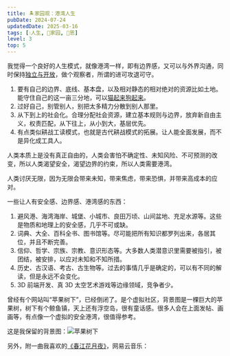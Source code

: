 ```yaml
---
title: 🏝️家园观：港湾人生
pubDate: 2024-07-24
updatedDate: 2025-03-16
tags: [💧人生, 🏡家园, 🤔思]
level: 3
top: 5
---
```


我觉得一个良好的人生模式，就像港湾一样，即有边界感，又可以与外界沟通，同时保持[独立与开放](/xyy/20240716b)，做个观察者，所谓的进可攻退可守。

1. 要有自己的边界、底线、基本盘，以及相对静态的相对绝对的资源比如土地。能守住自己的这一亩三分地，可以[猫起来狗起来](/xyy/20240724c)。
2. 过好自己，别管别人，别把太多精力分散到别人那里。
3. 从下到上的社会化。合理分配社会资源，建立基本规则与边界，放弃新自由主义，权责匹配，从下往上，从小到大，基层优先。
4. 有点类似耕战工读模式，也就是古代耕战模式的拓展。让人能全面发展，而不是异化成工具人。

人类本质上是没有真正自由的，人类会害怕不确定性、未知风险、不可预测的改变，所以人类渴望安全，渴望边界的约束，所以人类需要港湾。

人类讨厌无限，因为无限会带来未知，带来焦虑，带来恐惧，并带来高成本的应对。

一些让人有安全感、边界感、港湾感的东西：

1. 避风港、海湾海岸、城堡、小城市、良田万顷、山间盆地、充足水源等。这些是物质和地理上的安全感，几乎不可或缺。
2. 词典、大全、百科全书、图书馆等。尽可能把所有知识都罗列出来，各居其位，并且不断完善。
3. 信仰、哲学、宗族、宗教、意识形态等。大多数人类潜意识里需要被指引，被团结，被安排，以应对未知和不知所措。
4. 历史、古汉语、考古、古生物等。过去的事情几乎是确定的，可以有不同的解读，但是永远不会变化。
5. 3D 前端开发、真 3D 太空艺术游戏等边缘领域，竞争者少。

曾经有个网站叫“苹果树下”，已经倒闭了。是个虚拟社区，背景图是一棵巨大的苹果树，树下有个鲸鱼镇，天上还有浮空岛，很有童话感。很多人会在上面发帖、画画等，有点像一个虚拟的安全港湾，很值得参考。

这是我保留的背景图：![苹果树下](/images/shuxia.jpg)

另外，附一曲我喜欢的[《春江花月夜》](/audios/春江花月夜-古筝.mp3)，网易云音乐：

<MusicPlayer netease={5273867} />

